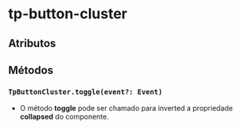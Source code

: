 
<Meta of={buttonClusterStories} />

# tp-button-cluster

## Atributos

<Canvas of={buttonClusterStories.Default} />

<Controls />

## Métodos

### `TpButtonCluster.toggle(event?: Event)`

- O método **toggle** pode ser chamado para inverted a propriedade **collapsed** do componente.
